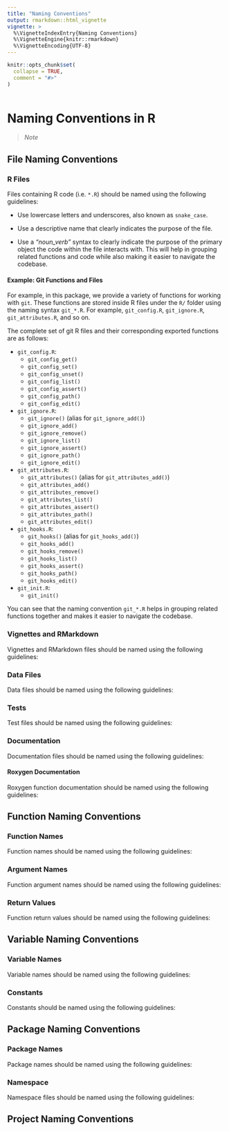 ```yaml
---
title: "Naming Conventions"
output: rmarkdown::html_vignette
vignette: >
  %\VignetteIndexEntry{Naming Conventions}
  %\VignetteEngine{knitr::rmarkdown}
  %\VignetteEncoding{UTF-8}
---
```


```r
knitr::opts_chunk$set(
  collapse = TRUE,
  comment = "#>"
)
```

```r

```

# Naming Conventions in R

> *Note*
> 

## File Naming Conventions

### R Files

Files containing R code (i.e. `*.R`) should be named using the following guidelines:

- Use lowercase letters and underscores, also known as `snake_case`.

- Use a descriptive name that clearly indicates the purpose of the file.

- Use a *"noun_verb"* syntax to clearly indicate the purpose of the primary object
  the code within the file interacts with. This will help in grouping related functions
  and code while also making it easier to navigate the codebase.

#### Example: Git Functions and Files

For example, in this package, we provide a variety of functions for working with 
`git`. These functions are stored inside R files under the `R/` folder using the
naming syntax `git_*.R`. For example, `git_config.R`, `git_ignore.R`, `git_attributes.R`,
and so on.

The complete set of git R files and their corresponding exported functions are
as follows:

- `git_config.R`:
  - `git_config_get()`
  - `git_config_set()`
  - `git_config_unset()`
  - `git_config_list()`
  - `git_config_assert()`
  - `git_config_path()`
  - `git_config_edit()`

- `git_ignore.R`:
  - `git_ignore()` (alias for `git_ignore_add()`)
  - `git_ignore_add()`
  - `git_ignore_remove()`
  - `git_ignore_list()`
  - `git_ignore_assert()`
  - `git_ignore_path()`
  - `git_ignore_edit()`
  
- `git_attributes.R`:
  - `git_attributes()` (alias for `git_attributes_add()`)
  - `git_attributes_add()`
  - `git_attributes_remove()`
  - `git_attributes_list()`
  - `git_attributes_assert()`
  - `git_attributes_path()`
  - `git_attributes_edit()`

- `git_hooks.R`:
  - `git_hooks()` (alias for `git_hooks_add()`)
  - `git_hooks_add()`
  - `git_hooks_remove()`
  - `git_hooks_list()`
  - `git_hooks_assert()`
  - `git_hooks_path()`
  - `git_hooks_edit()`
  
- `git_init.R`:
  - `git_init()`

You can see that the naming convention `git_*.R` helps in grouping related functions
together and makes it easier to navigate the codebase.

### Vignettes and RMarkdown

Vignettes and RMarkdown files should be named using the following guidelines:

### Data Files

Data files should be named using the following guidelines:

### Tests

Test files should be named using the following guidelines:

### Documentation

Documentation files should be named using the following guidelines:

#### Roxygen Documentation

Roxygen function documentation should be named using the following guidelines:

## Function Naming Conventions

### Function Names

Function names should be named using the following guidelines:

### Argument Names

Function argument names should be named using the following guidelines:

### Return Values

Function return values should be named using the following guidelines:

## Variable Naming Conventions

### Variable Names

Variable names should be named using the following guidelines:

### Constants

Constants should be named using the following guidelines:

## Package Naming Conventions

### Package Names

Package names should be named using the following guidelines:

### Namespace

Namespace files should be named using the following guidelines:

## Project Naming Conventions

